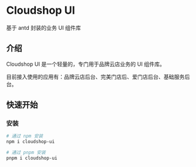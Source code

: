 # Cloudshop UI

基于 antd 封装的业务 UI 组件库

## 介绍

Cloudshop UI 是一个轻量的，专门用于品牌云店业务的 UI 组件库。

目前接入使用的应用有：品牌云店后台、完美门店后、爱门店后台、基础服务后台。

## 快速开始

### 安装

```bash
# 通过 npm 安装
npm i cloudshop-ui

# 通过 pnpm 安装
pnpm i cloudshop-ui
```